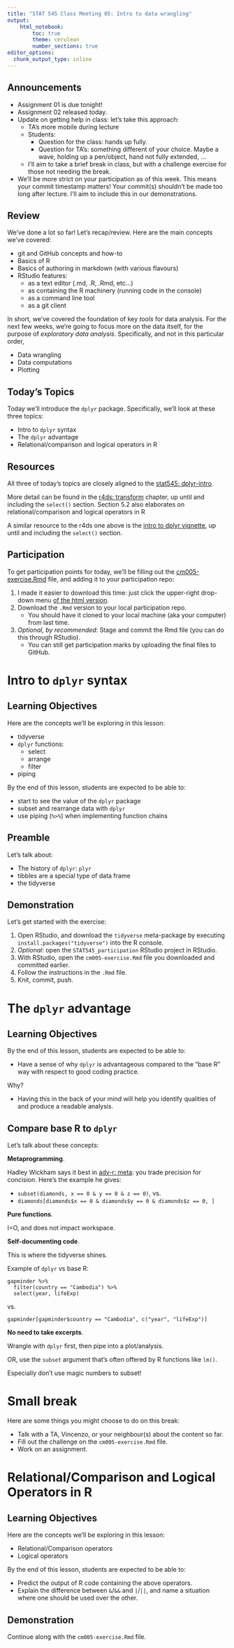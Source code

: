 ```yaml
---
title: "STAT 545 Class Meeting 05: Intro to data wrangling"
output:
    html_notebook:
        toc: true
        theme: cerulean
        number_sections: true
editor_options: 
  chunk_output_type: inline
---
```


## Announcements

- Assignment 01 is due tonight!
- Assignment 02 released today.
- Update on getting help in class: let's take this approach:
    - TA’s more mobile during lecture
    - Students: 
        - Question for the class: hands up fully. 
        - Question for TA's: something different of your choice. Maybe a wave, holding up a pen/object, hand not fully extended, ...
    - I'll aim to take a brief break in class, but with a challenge exercise for those not needing the break.
- We'll be more strict on your participation as of this week. This means your commit timestamp matters! Your commit(s) shouldn't be made too long after lecture. I'll aim to include this in our demonstrations.

## Review

We've done a lot so far! Let's recap/review. Here are the main concepts we've covered:

- git and GitHub concepts and how-to
- Basics of R
- Basics of authoring in markdown (with various flavours)
- RStudio features:
    - as a text editor (.md, .R, .Rmd, etc...)
    - as containing the R machinery (running code in the console)
    - as a command line tool
    - as a git client

In short, we've covered the foundation of key _tools_ for data analysis. For the next few weeks, we're going to focus more on the data itself, for the purpose of _exploratory data analysis_. Specifically, and not in this particular order, 

- Data wrangling
- Data computations
- Plotting

## Today's Topics

Today we'll introduce the `dplyr` package. Specifically, we'll look at these three topics:

- Intro to `dplyr` syntax
- The `dplyr` advantage
- Relational/comparison and logical operators in R

## Resources

All three of today's topics are closely aligned to the [stat545: dplyr-intro](http://stat545.com/block009_dplyr-intro.html).

More detail can be found in the [r4ds: transform](http://r4ds.had.co.nz/transform.html) chapter, up until and including the `select()` section. Section 5.2 also elaborates on relational/comparison and logical operators in R

A similar resource to the r4ds one above is the [intro to dplyr vignette](https://cran.r-project.org/web/packages/dplyr/vignettes/dplyr.html), up until and including the `select()` section.

## Participation

To get participation points for today, we'll be filling out the [cm005-exercise.Rmd](https://github.com/STAT545-UBC/Classroom/blob/master/notes/cm005-exercise.Rmd) file, and adding it to your participation repo:

1. I made it easier to download this time: just click the upper-right drop-down menu [of the html version](http://stat545.com/Classroom/notes/cm005-exercise.html).
2. Download the `.Rmd` version to your local participation repo.
    - You should have it cloned to your local machine (aka your computer) from last time.
3. _Optional, by recommended_: Stage and commit the Rmd file (you can do this through RStudio).
    - You can still get participation marks by uploading the final files to GitHub.

# Intro to `dplyr` syntax

## Learning Objectives

Here are the concepts we'll be exploring in this lesson:

- tidyverse
- `dplyr` functions:
    - select
    - arrange
    - filter
- piping

By the end of this lesson, students are expected to be able to:

- start to see the value of the `dplyr` package
- subset and rearrange data with `dplyr`
- use piping (`%>%`) when implementing function chains

## Preamble

Let's talk about:

- The history of `dplyr`: `plyr`
- tibbles are a special type of data frame
- the tidyverse

## Demonstration

Let's get started with the exercise:

1. Open RStudio, and download the `tidyverse` meta-package by executing `install.packages("tidyverse")` into the R console.
2. _Optional_: open the `STAT545_participation` RStudio project in RStudio.
3. With RStudio, open the `cm005-exercise.Rmd` file you downloaded and committed earlier.
4. Follow the instructions in the `.Rmd` file.
5. Knit, commit, push.

# The `dplyr` advantage

## Learning Objectives

By the end of this lesson, students are expected to be able to:

- Have a sense of why `dplyr` is advantageous compared to the "base R" way with respect to good coding practice.

Why?

- Having this in the back of your mind will help you identify qualities of and produce a readable analysis.

## Compare base R to `dplyr`

Let's talk about these concepts:

__Metaprogramming__.

Hadley Wickham says it best in [adv-r: meta](https://adv-r.hadley.nz/meta.html): you trade precision for concision. Here's the example he gives:

- `subset(diamonds, x == 0 & y == 0 & z == 0)`, vs.
- `diamonds[diamonds$x == 0 & diamonds$y == 0 & diamonds$z == 0, ]`

__Pure functions__.

I=O, and does not impact workspace.

__Self-documenting code__. 

This is where the tidyverse shines.

Example of `dplyr` vs base R:

```
gapminder %>%
  filter(country == "Cambodia") %>%
  select(year, lifeExp)
```

vs.

```
gapminder[gapminder$country == "Cambodia", c("year", "lifeExp")]
```

__No need to take excerpts__.

Wrangle with `dplyr` first, then pipe into a plot/analysis.

OR, use the `subset` argument that's often offered by R functions like `lm()`.

Especially don't use magic numbers to subset!


# Small break

Here are some things you might choose to do on this break:

- Talk with a TA, Vincenzo, or your neighbour(s) about the content so far.
- Fill out the challenge on the `cm005-exercise.Rmd` file.
- Work on an assignment.

# Relational/Comparison and Logical Operators in R

## Learning Objectives

Here are the concepts we'll be exploring in this lesson:

- Relational/Comparison operators
- Logical operators

By the end of this lesson, students are expected to be able to:

- Predict the output of R code containing the above operators.
- Explain the difference between `&`/`&&` and `|`/`||`, and name a situation where one should be used over the other.

## Demonstration

Continue along with the `cm005-exercise.Rmd` file. 